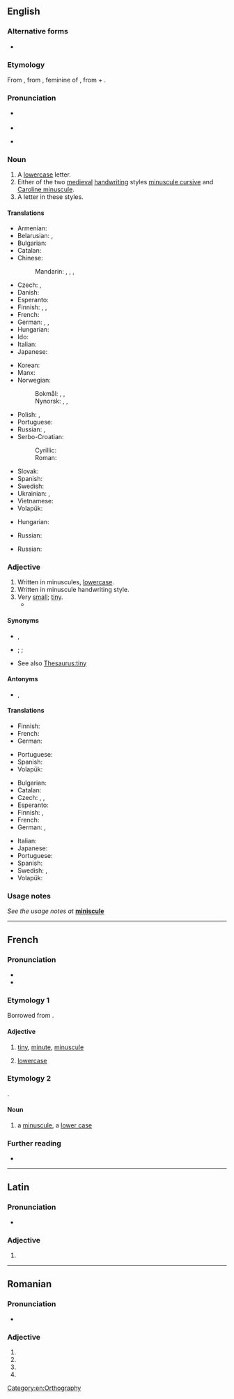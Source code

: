 ==English==
{{wikipedia}}

===Alternative forms===
* {{l|en|miniscule}} {{gloss|originally a misspelling, but now so common that it has come to be considered an alternative spelling by many}}

===Etymology===
{{root|en|ine-pro|*mey- (small)}}
From {{der|en|fr|minuscule}}, from {{der|en|la|minuscula}}, feminine of {{m|la|minusculus||rather less, rather small}}, from {{m|la|minus||less, smaller}} + {{m|la|-culus|pos=diminutive suffix}}.

===Pronunciation===
* {{a|RP}} {{IPA|en|/ˈmɪn.ʊˌskjuːl/}}
* {{audio|en|LL-Q1860 (eng)-Vealhurl-minuscule.wav|Audio (RP)}}
* {{a|US}} {{IPA|en|/ˈmɪn.əˌskjul/|/mɪˈnʌsˌkjul/}}

===Noun===
{{en-noun}}

# A [[lowercase]] letter.
# Either of the two [[medieval]] [[handwriting]] styles [[minuscule cursive]] and [[Caroline minuscule]].
# A letter in these styles.

====Translations====
{{trans-top|lower-case letter}}
* Armenian: {{t+|hy|փոքրատառ}}
* Belarusian: {{t|be|мала́я лі́тара|f}}, {{t|be|мала́я бу́ква|f}}
* Bulgarian: {{t|bg|ма́лка бу́ква|f}}
* Catalan: {{t+|ca|minúscula|f}}
* Chinese:
*: Mandarin: {{t+|cmn|小寫字}}, {{t+|cmn|小写字|tr=xiǎoxiězì}}, {{t+|cmn|小寫字母}}, {{t+|cmn|小写字母|tr=ziǎoxiězìmǔ}}
* Czech: {{t+|cs|minuskule|f}}, {{t|cs|malé písmeno|n}}
* Danish: {{t|da|lille bogstav|n}}
* Esperanto: {{t|eo|minusklo}}
* Finnish: {{t+|fi|pienaakkonen}}, {{t|fi|[[pieni]] [[kirjain]]}}, {{t+|fi|minuskeli}}
* French: {{t+|fr|minuscule|f}}
* German: {{t+|de|Kleinbuchstabe|m}}, {{t|de|Gemeinbuchstabe|m}}, {{t|de|Gemeiner|m}} {{qualifier|der [[Gemeine]]}}
* Hungarian: {{t+|hu|kisbetű}}
* Ido: {{t+|io|minuskulo}}
* Italian: {{t+|it|minuscolo|m}}
* Japanese: {{t+|ja|小文字|tr=こもじ, komoji}}
{{trans-mid}}
* Korean: {{t+|ko|소문자(小文字)}}
* Manx: {{t|gv|lettyr beg|m}}
* Norwegian:
*: Bokmål: {{t+|nb|minuskel|m}}, {{t+|nb|gemen|m}}, {{t|nb|liten bokstav|m}}
*: Nynorsk: {{t|nn|minuskel|m}}, {{t|nn|gemen|m}}, {{t|nn|liten bokstav|m}}
* Polish: {{t+|pl|minuskuła|f}}, {{t+|pl|mała litera|f}}
* Portuguese: {{t+|pt|minúscula|f}}
* Russian: {{t+|ru|стро́чная бу́ква|f}}, {{t|ru|ма́ленькая бу́ква|f}}
* Serbo-Croatian:
*: Cyrillic: {{t|sh|мало слово|n}}
*: Roman: {{t|sh|malo slovo|n}}
* Slovak: {{t|sk|malé písmeno|n}}
* Spanish: {{t+|es|minúscula|f}}
* Swedish: {{t+|sv|gemen|c}}
* Ukrainian: {{t|uk|мала́ лі́тера|f}}, {{t|uk|мала́ бу́ква|f}}
* Vietnamese: {{t|vi|chữ nhỏ}}
* Volapük: {{t+|vo|minud}}
{{trans-bottom}}

{{trans-top|medieval handwriting style}}
* Hungarian: {{t|hu|minuszkula}}
{{trans-mid}}
* Russian: {{t+|ru|мину́скул|m}}
{{trans-bottom}}

{{trans-top|letter in this style}}
* Russian: {{t+|ru|мину́скул|m}}
{{trans-mid}}
{{trans-bottom}}

===Adjective===
{{en-adj}}

# Written in minuscules, [[lowercase]].
# Written in minuscule handwriting style.
# Very [[small]]; [[tiny]].
#* {{quote-journal|en|title=No hiding place
|date=2013-05-25|volume=407|issue=8837|page=74|magazine={{w|The Economist}}
|url=http://www.economist.com/news/science-and-technology/21578357-plan-assess-peoples-personal-characteristics-their-twitter-streams-no
|passage=In America alone, people spent $170 billion on “direct marketing”—junk mail of both the physical and electronic varieties—last year. Yet of those who received unsolicited adverts through the post, only 3% bought anything as a result. If the bumf arrived electronically, the take-up rate was 0.1%. And for online adverts the “conversion” into sales was a '''minuscule''' 0.01%.}}
#: {{ux|en|a '''minuscule''' dot}}

====Synonyms====
* {{sense|written in minuscules}} {{l|en|lower-case}}, {{l|en|small}}
* {{sense|very small}} {{l|en|microscopic}}; {{l|en|minute}}; {{l|en|tiny}}
* See also [[Thesaurus:tiny]]

====Antonyms====
* {{sense|lower-case}} {{l|en|majuscule}}, {{l|en|uppercase}}

====Translations====
{{trans-top|written in minuscules}}
* Finnish: {{t|fi|[[pieni|pienin]] [[kirjain|kirjaimin]] [[kirjoitettu]]}}
* French: {{t+|fr|minuscule}}
* German: {{t|de|Klein-}}
{{trans-mid}}
* Portuguese: {{t+|pt|minúsculo}}
* Spanish: {{t+|es|minúscula|f}}
* Volapük: {{t|vo|minudik}}
{{trans-bottom}}

{{trans-top|written in minuscule handwriting style}}
{{trans-mid}}
{{trans-bottom}}

{{trans-top|very small, tiny}}
* Bulgarian: {{t+|bg|мъничък}}
* Catalan: {{t+|ca|minúscul}}
* Czech: {{t+|cs|drobný|m}}, {{t+|cs|nepatrný|m}}, {{t|cs|malinký|m}}
* Esperanto: {{t|eo|malgrandega}}
* Finnish: {{t+|fi|mitätön}}, {{t+|fi|olematon}}
* French: {{t+|fr|minuscule}}
* German: {{qualifier|colloquial}} {{t+|de|klitzeklein}}, {{t+|de|winzig}}
{{trans-mid}}
* Italian: {{t+|it|minuscolo}}
* Japanese: {{t+|ja|矮小|tr=waishou}}
* Portuguese: {{t+|pt|minúsculo}}
* Spanish: {{t+|es|minúsculo}}
* Swedish: {{t+|sv|jätteliten}} {{qualifier|colloquial}}, {{t+|sv|pytteliten}} {{qualifier|colloquial}}
* Volapük: {{t|vo|vemo smalik}}
{{trans-bottom}}

===Usage notes===
''See the usage notes at'' '''[[miniscule]]'''

[[Category:en:Orthography]]

----

==French==

===Pronunciation===
* {{fr-IPA}}
* {{audio|fr|Fr-minuscule.ogg|audio}}

===Etymology 1===
Borrowed from {{bor|fr|la|minusculus}}.

====Adjective====
{{fr-adj}}

# [[tiny]], [[minute]], [[#Adjective|minuscule]]
# {{lb|fr|typography}} [[lowercase]]

===Etymology 2===
{{ellipsis|fr|[[lettre]] minuscule}}.

====Noun====
{{fr-noun|f}}

# {{lb|fr|typography}} a [[#Noun|minuscule]], a [[lower case]]
#: {{ant|fr|majuscule}}

===Further reading===
* {{R:TLFi}}

----

==Latin==

===Pronunciation===
* {{la-IPA}}

===Adjective===
{{la-adj-form|minuscule}}

# {{inflection of|la|minusculus||voc|m|s}}

----

==Romanian==

===Pronunciation===
* {{IPA|ro|[miˈnus.ku.le]}}

===Adjective===
{{head|ro|adjective form}}

# {{inflection of|ro|minuscul||f|p|nom}}
# {{inflection of|ro|minuscul||f|p|acc}}
# {{inflection of|ro|minuscul||n|p|nom}}
# {{inflection of|ro|minuscul||n|p|acc}}